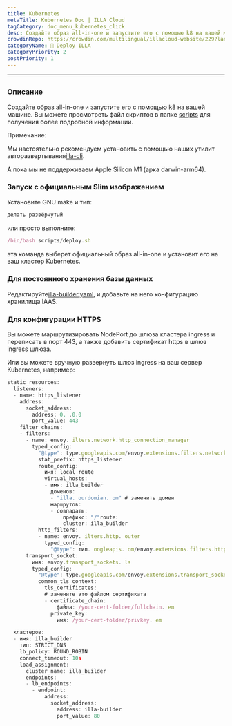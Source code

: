 ```yaml
---
title: Kubernetes
metaTitle: Kubernetes Doc | ILLA Cloud
tagCategory: doc_menu_kubernetes_click
desc: Создайте образ all-in-one и запустите его с помощью k8 на вашей машине.
crowdinRepo: https://crowdin.com/multilingual/illacloud-website/229?languages=ru&filter=basic&value=0
categoryName: 👷 Deploy ILLA
categoryPriority: 2
postPriority: 1
---
```


* * *

## <h2 hidden>Kubernetes</h2>

### Описание

Создайте образ all-in-one и запустите его с помощью k8 на вашей машине. Вы можете просмотреть файл скриптов в папке [scripts](https://github.com/illacloud/deploy-illa-manually/blob/main/kubernetes/scripts) для получения более подробной информации.

Примечание:

Мы настоятельно рекомендуем установить с помощью наших утилит авторазвертывания[illa-cli](https://github.com/illacloud/illa).

А пока мы не поддерживаем Apple Silicon M1 (арка darwin-arm64).

### Запуск с официальным Slim изображением

Установите GNU make и тип:

```jsx
делать развёрнутый
```

или просто выполните:

```jsx
/bin/bash scripts/deploy.sh
```

эта команда выберет официальный образ all-in-one и установит его на ваш кластер Kubernetes.

### Для постоянного хранения базы данных

Редактируйте[illa-builder.yaml](https://github.com/illacloud/deploy-illa-manually/blob/main/kubernetes/illa-builder.yaml), и добавьте на него конфигурацию хранилища IAAS.

### Для конфигурации HTTPS

Вы можете маршрутизировать NodePort до шлюза кластера ingress и переписать в порт 443, а также добавить сертификат https в шлюз ingress шлюза.

Или вы можете вручную развернуть шлюз ingress на ваш сервер Kubernetes, например:

```jsx
static_resources:
  listeners:
  - name: https_listener
    address:
      socket_address:
        address: 0. .0.0
        port_value: 443
    filter_chains:
    - filters:
      - name: envoy. ilters.network.http_connection_manager
        typed_config:
          "@type": type.googleapis.com/envoy.extensions.filters.network.http_connection_manager.v3. ttpConnectionManager
          stat_prefix: https_listener
          route_config:
            имя: local_route
            virtual_hosts:
            - имя: illa_builder
              доменов:
              - "illa. ourdomian. om" # заменить домен
              маршрутов:
              - совпадать:
                  префикс: "/"route:
                  cluster: illa_builder
          http_filters:
          - name: envoy. ilters.http. outer
            typed_config:
              "@type": тип. oogleapis. om/envoy.extensions.filters.http.router.v3.Router
      transport_socket:
        имя: envoy.transport_sockets. ls
        typed_config:
          "@type": type.googleapis.com/envoy.extensions.transport_sockets.tls.v3. ownstreamTlsContext
          common_tls_context:
            tls_certificates:
            # замените это файлом сертификата
            - certificate_chain:
                файла: /your-cert-folder/fullchain. em
              private_key:
                имя: /your-cert-folder/privkey. em

  кластеров:
  - имя: illa_builder
    тип: STRICT_DNS
    lb_policy: ROUND_ROBIN
    connect_timeout: 10s
    load_assignment:
      cluster_name: illa_builder
      endpoints:
      - lb_endpoints:
        - endpoint:
            address:
              socket_address:
                address: illa-builder
                port_value: 80
```
